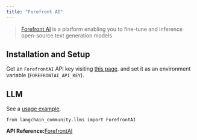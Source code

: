 ```yaml
---
title: "Forefront AI"
---
```


> [Forefront AI](https://forefront.ai/) is a platform enabling you to fine-tune and inference open-source text generation models

## Installation and Setup

Get an `ForefrontAI` API key visiting [this page](https://accounts.forefront.ai/sign-in?redirect_url=https%3A%2F%2Fforefront.ai%2Fapp%2Fapi-keys). and set it as an environment variable (`FOREFRONTAI_API_KEY`).

## LLM

See a [usage example](/oss/integrations/llms/forefrontai).

```
from langchain_community.llms import ForefrontAI
```

**API Reference:**[ForefrontAI](https://python.langchain.com/api_reference/community/llms/langchain_community.llms.forefrontai.ForefrontAI.html)
